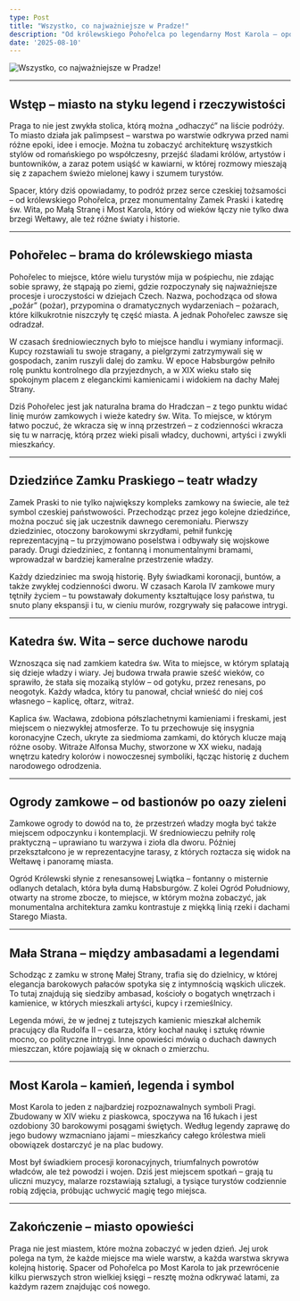 ```yaml
---
type: Post
title: "Wszystko, co najważniejsze w Pradze!"
description: "Od królewskiego Pohořelca po legendarny Most Karola – opowieść o stolicy Czech, gdzie historia, architektura i codzienne życie splatają się w jedną fascynującą narrację."
date: '2025-08-10'
---
```


![Wszystko, co najważniejsze w Pradze!](/images/wszystko-praga-trasa-i.png "Image Title")

***
## Wstęp – miasto na styku legend i rzeczywistości
Praga to nie jest zwykła stolica, którą można „odhaczyć” na liście podróży. To miasto działa jak palimpsest – warstwa po warstwie odkrywa przed nami różne epoki, idee i emocje. Można tu zobaczyć architekturę wszystkich stylów od romańskiego po współczesny, przejść śladami królów, artystów i buntowników, a zaraz potem usiąść w kawiarni, w której rozmowy mieszają się z zapachem świeżo mielonej kawy i szumem turystów.

Spacer, który dziś opowiadamy, to podróż przez serce czeskiej tożsamości – od królewskiego Pohořelca, przez monumentalny Zamek Praski i katedrę św. Wita, po Małą Stranę i Most Karola, który od wieków łączy nie tylko dwa brzegi Wełtawy, ale też różne światy i historie.

***
## Pohořelec – brama do królewskiego miasta
Pohořelec to miejsce, które wielu turystów mija w pośpiechu, nie zdając sobie sprawy, że stąpają po ziemi, gdzie rozpoczynały się najważniejsze procesje i uroczystości w dziejach Czech. Nazwa, pochodząca od słowa „požár” (pożar), przypomina o dramatycznych wydarzeniach – pożarach, które kilkukrotnie niszczyły tę część miasta. A jednak Pohořelec zawsze się odradzał.

W czasach średniowiecznych było to miejsce handlu i wymiany informacji. Kupcy rozstawiali tu swoje stragany, a pielgrzymi zatrzymywali się w gospodach, zanim ruszyli dalej do zamku. W epoce Habsburgów pełniło rolę punktu kontrolnego dla przyjezdnych, a w XIX wieku stało się spokojnym placem z eleganckimi kamienicami i widokiem na dachy Małej Strany.

Dziś Pohořelec jest jak naturalna brama do Hradczan – z tego punktu widać linię murów zamkowych i wieże katedry św. Wita. To miejsce, w którym łatwo poczuć, że wkracza się w inną przestrzeń – z codzienności wkracza się tu w narrację, którą przez wieki pisali władcy, duchowni, artyści i zwykli mieszkańcy.

***
## Dziedzińce Zamku Praskiego – teatr władzy
Zamek Praski to nie tylko największy kompleks zamkowy na świecie, ale też symbol czeskiej państwowości. Przechodząc przez jego kolejne dziedzińce, można poczuć się jak uczestnik dawnego ceremoniału. Pierwszy dziedziniec, otoczony barokowymi skrzydłami, pełnił funkcję reprezentacyjną – tu przyjmowano poselstwa i odbywały się wojskowe parady. Drugi dziedziniec, z fontanną i monumentalnymi bramami, wprowadzał w bardziej kameralne przestrzenie władzy.

Każdy dziedziniec ma swoją historię. Były świadkami koronacji, buntów, a także zwykłej codzienności dworu. W czasach Karola IV zamkowe mury tętniły życiem – tu powstawały dokumenty kształtujące losy państwa, tu snuto plany ekspansji i tu, w cieniu murów, rozgrywały się pałacowe intrygi.

***
## Katedra św. Wita – serce duchowe narodu
Wznosząca się nad zamkiem katedra św. Wita to miejsce, w którym splatają się dzieje władzy i wiary. Jej budowa trwała prawie sześć wieków, co sprawiło, że stała się mozaiką stylów – od gotyku, przez renesans, po neogotyk. Każdy władca, który tu panował, chciał wnieść do niej coś własnego – kaplicę, ołtarz, witraż.

Kaplica św. Wacława, zdobiona półszlachetnymi kamieniami i freskami, jest miejscem o niezwykłej atmosferze. To tu przechowuje się insygnia koronacyjne Czech, ukryte za siedmioma zamkami, do których klucze mają różne osoby. Witraże Alfonsa Muchy, stworzone w XX wieku, nadają wnętrzu katedry kolorów i nowoczesnej symboliki, łącząc historię z duchem narodowego odrodzenia.

***
## Ogrody zamkowe – od bastionów po oazy zieleni
Zamkowe ogrody to dowód na to, że przestrzeń władzy mogła być także miejscem odpoczynku i kontemplacji. W średniowieczu pełniły rolę praktyczną – uprawiano tu warzywa i zioła dla dworu. Później przekształcono je w reprezentacyjne tarasy, z których roztacza się widok na Wełtawę i panoramę miasta.

Ogród Królewski słynie z renesansowej Lwiątka – fontanny o misternie odlanych detalach, która była dumą Habsburgów. Z kolei Ogród Południowy, otwarty na strome zbocze, to miejsce, w którym można zobaczyć, jak monumentalna architektura zamku kontrastuje z miękką linią rzeki i dachami Starego Miasta.

***
## Mała Strana – między ambasadami a legendami
Schodząc z zamku w stronę Małej Strany, trafia się do dzielnicy, w której elegancja barokowych pałaców spotyka się z intymnością wąskich uliczek. To tutaj znajdują się siedziby ambasad, kościoły o bogatych wnętrzach i kamienice, w których mieszkali artyści, kupcy i rzemieślnicy.

Legenda mówi, że w jednej z tutejszych kamienic mieszkał alchemik pracujący dla Rudolfa II – cesarza, który kochał naukę i sztukę równie mocno, co polityczne intrygi. Inne opowieści mówią o duchach dawnych mieszczan, które pojawiają się w oknach o zmierzchu.

***
## Most Karola – kamień, legenda i symbol
Most Karola to jeden z najbardziej rozpoznawalnych symboli Pragi. Zbudowany w XIV wieku z piaskowca, spoczywa na 16 łukach i jest ozdobiony 30 barokowymi posągami świętych. Według legendy zaprawę do jego budowy wzmacniano jajami – mieszkańcy całego królestwa mieli obowiązek dostarczyć je na plac budowy.

Most był świadkiem procesji koronacyjnych, triumfalnych powrotów władców, ale też powodzi i wojen. Dziś jest miejscem spotkań – grają tu uliczni muzycy, malarze rozstawiają sztalugi, a tysiące turystów codziennie robią zdjęcia, próbując uchwycić magię tego miejsca.

***
## Zakończenie – miasto opowieści
Praga nie jest miastem, które można zobaczyć w jeden dzień. Jej urok polega na tym, że każde miejsce ma wiele warstw, a każda warstwa skrywa kolejną historię. Spacer od Pohořelca po Most Karola to jak przewrócenie kilku pierwszych stron wielkiej księgi – resztę można odkrywać latami, za każdym razem znajdując coś nowego.

